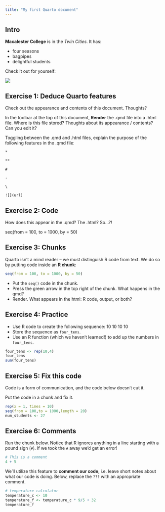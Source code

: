 ```yaml
---
title: "My first Quarto document"
---
```


## Intro


**Macalester College** is in the *Twin Cities*.
It has:

- four seasons
- bagpipes
- delightful students

Check it out for yourself:

![](https://www.macalester.edu/about/wp-content/uploads/sites/191/2019/12/campusmap336.png)





## Exercise 1: Deduce Quarto features

Check out the appearance and contents of this document. Thoughts?

In the toolbar at the top of this document, **Render** the .qmd file into a .html file. Where is this file stored? Thoughts about its appearance / contents? Can you edit it?

Toggling between the .qmd and .html files, explain the purpose of the following features in the .qmd file:        

`*`

`**`

`#`

`-`

`\`

`![](url)`



## Exercise 2: Code

How does this appear in the .qmd? The .html? So...?!

seq(from = 100, to = 1000, by = 50)



## Exercise 3: Chunks

Quarto isn't a mind reader -- we must distinguish R code from text.
We do so by putting code inside an **R chunk**:

```r
seq(from = 100, to = 1000, by = 50)

```

- Put the `seq()` code in the chunk.
- Press the green arrow in the top right of the chunk. What happens in the qmd?
- Render. What appears in the html: R code, output, or both?



## Exercise 4: Practice

- Use R code to create the following sequence: 10 10 10 10
- Store the sequence as `four_tens`.
- Use an R function (which we haven't learned!) to add up the numbers in `four_tens`.
```r
four_tens <- rep(10,4)
four_tens
sum(four_tens)

```


## Exercise 5: Fix this code

Code is a form of communication, and the code below doesn't cut it.

Put the code in a chunk and fix it.

```r
rep(x = 1, times = 10)
seq(from = 100,to = 1000,length = 20)
num_students <- 27

```

## Exercise 6: Comments

Run the chunk below.
Notice that R ignores anything in a line starting with a pound sign (`#`).
If we took the `#` away we'd get an error!

```r
# This is a comment
4 + 5
```

We'll utilize this feature to **comment our code**, i.e. leave short notes about what our code is doing.
Below, replace the `???` with an appropriate comment.

```r
# temperature calculator
temperature_c <- 10
temperature_f <- temperature_c * 9/5 + 32
temperature_f
```
